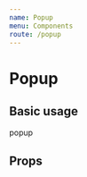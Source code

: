 ```yaml
---
name: Popup
menu: Components
route: /popup
---
```



# Popup

## Basic usage

<Playground>
    <Popup
      $backgroundColor={'black'}
      color={'white'}
      $borderRadius={'10px'}
      placement="top"
      $maxWidth={'200px'}
      triggerEvent="hover"
      content={'this is popup,this is popup,this is popup,this is popup,this is popup,this is popup'}>
        <div>popup</div>
    </Popup>
</Playground>


## Props

<Props of={Popup} />